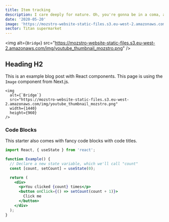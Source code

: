 ```yaml
---
title: Item tracking
description: I care deeply for nature. Oh, you're gonna be in a coma, all right. He'll want to use your yacht, and I don't want this thing smelling like fish. Get me a vodka rocks. And a piece of toast. No! I was ashamed to be SEEN with you. I like being with you.
date: '2020-05-20'
image: 'https://mozstro-website-static-files.s3.eu-west-2.amazonaws.com/img/youtube_thumbnail_mozstro.png'
sector: Titan supermarket
---
```


<img
  alt={`Bridge`}
  src="https://mozstro-website-static-files.s3.eu-west-2.amazonaws.com/img/youtube_thumbnail_mozstro.png"
/>

## Heading H2

This is an example blog post with React components. This page is using the `Image` component from Next.js.

```jsx:example-post.mdx
<img
  alt={`Bridge`}
  src="https://mozstro-website-static-files.s3.eu-west-2.amazonaws.com/img/youtube_thumbnail_mozstro.png"
  width={1440}
  height={960}
/>
```

### Code Blocks

This starter also comes with fancy code blocks with code titles.

```jsx:example.jsx
import React, { useState } from 'react';

function Example() {
  // Declare a new state variable, which we'll call "count"
  const [count, setCount] = useState(0);

  return (
    <div>
      <p>You clicked {count} times</p>
      <button onClick={() => setCount(count + 1)}>
        Click me
      </button>
    </div>
  );
}
```
